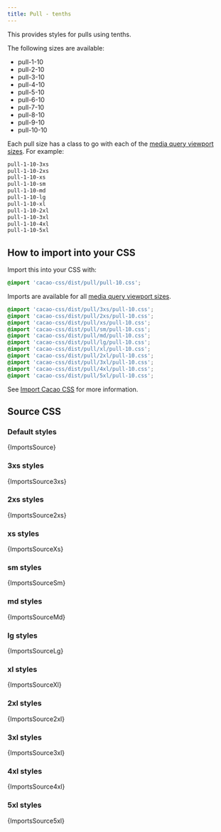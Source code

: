 ```yaml
---
title: Pull - tenths
---
```


This provides styles for pulls using tenths.

The following sizes are available:

- pull-1-10
- pull-2-10
- pull-3-10
- pull-4-10
- pull-5-10
- pull-6-10
- pull-7-10
- pull-8-10
- pull-9-10
- pull-10-10

Each pull size has a class to go with each of the [media query viewport sizes](/styles/media#viewport-media-queries). For example:

```css
pull-1-10-3xs
pull-1-10-2xs
pull-1-10-xs
pull-1-10-sm
pull-1-10-md
pull-1-10-lg
pull-1-10-xl
pull-1-10-2xl
pull-1-10-3xl
pull-1-10-4xl
pull-1-10-5xl
```

## How to import into your CSS

Import this into your CSS with:

```css
@import 'cacao-css/dist/pull/pull-10.css';
```

Imports are available for all [media query viewport sizes](/styles/media#viewport-media-queries).

```css
@import 'cacao-css/dist/pull/3xs/pull-10.css';
@import 'cacao-css/dist/pull/2xs/pull-10.css';
@import 'cacao-css/dist/pull/xs/pull-10.css';
@import 'cacao-css/dist/pull/sm/pull-10.css';
@import 'cacao-css/dist/pull/md/pull-10.css';
@import 'cacao-css/dist/pull/lg/pull-10.css';
@import 'cacao-css/dist/pull/xl/pull-10.css';
@import 'cacao-css/dist/pull/2xl/pull-10.css';
@import 'cacao-css/dist/pull/3xl/pull-10.css';
@import 'cacao-css/dist/pull/4xl/pull-10.css';
@import 'cacao-css/dist/pull/5xl/pull-10.css';
```

See [Import Cacao CSS](/import) for more information.

## Source CSS

<!-- markdownlint-disable -->

### Default styles

<CodeBlock language="css" title="pull/pull-10.css">{ImportsSource}</CodeBlock>

### 3xs styles

<CodeBlock language="css" title="pull/3xs/pull-10.css">{ImportsSource3xs}</CodeBlock>

### 2xs styles

<CodeBlock language="css" title="pull/2xs/pull-10.css">{ImportsSource2xs}</CodeBlock>

### xs styles

<CodeBlock language="css" title="pull/xs/pull-10.css">{ImportsSourceXs}</CodeBlock>

### sm styles

<CodeBlock language="css" title="pull/sm/pull-10.css">{ImportsSourceSm}</CodeBlock>

### md styles

<CodeBlock language="css" title="pull/md/pull-10.css">{ImportsSourceMd}</CodeBlock>

### lg styles

<CodeBlock language="css" title="pull/lg/pull-10.css">{ImportsSourceLg}</CodeBlock>

### xl styles

<CodeBlock language="css" title="pull/xl/pull-10.css">{ImportsSourceXl}</CodeBlock>

### 2xl styles

<CodeBlock language="css" title="pull/2xl/pull-10.css">{ImportsSource2xl}</CodeBlock>

### 3xl styles

<CodeBlock language="css" title="pull/3xl/pull-10.css">{ImportsSource3xl}</CodeBlock>

### 4xl styles

<CodeBlock language="css" title="pull/4xl/pull-10.css">{ImportsSource4xl}</CodeBlock>

### 5xl styles

<CodeBlock language="css" title="pull/5xl/pull-10.css">{ImportsSource5xl}</CodeBlock>
